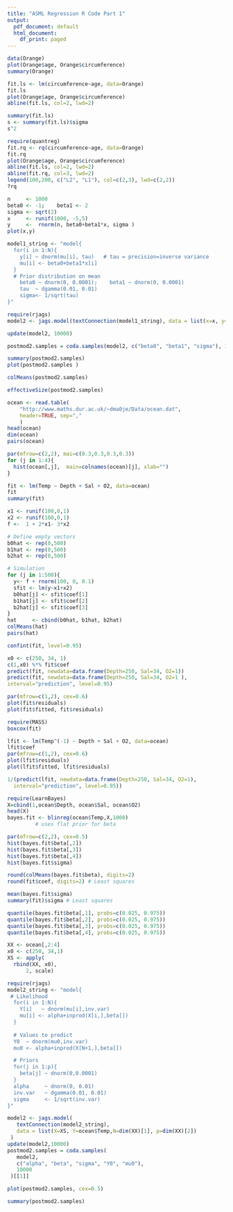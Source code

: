 ```yaml
---
title: "ASML Regression R Code Part 1"
output:
  pdf_document: default
  html_document:
    df_print: paged
---
```


```r
data(Orange)
plot(Orange$age, Orange$circumference)
summary(Orange)
```

```r
fit.ls <- lm(circumference~age, data=Orange)
fit.ls
plot(Orange$age, Orange$circumference)
abline(fit.ls, col=2, lwd=2)
```

```r
summary(fit.ls)
s <- summary(fit.ls)$sigma
s^2
```

```r
require(quantreg)
fit.rq <- rq(circumference~age, data=Orange)
fit.rq
plot(Orange$age, Orange$circumference)
abline(fit.ls, col=2, lwd=2)
abline(fit.rq, col=3, lwd=2) 
legend(100,200, c("L2", "L1"), col=c(2,3), lwd=c(2,2))
?rq
```

```r
n     <- 1000
beta0 <- -1;    beta1 <- 2
sigma <- sqrt(2)
x     <- runif(1000, -5,5)  
y     <-  rnorm(n, beta0+beta1*x, sigma )
plot(x,y)

model1_string <- "model{
  for(i in 1:N){ 
    y[i] ~ dnorm(mu[i], tau)   # tau = precision=inverse variance
    mu[i] <- beta0+beta1*x[i]
  } 
  # Prior distribution on mean
    beta0 ~ dnorm(0, 0.0001);    beta1 ~ dnorm(0, 0.0001)
    tau  ~ dgamma(0.01, 0.01)
    sigma<- 1/sqrt(tau)
}"

require(rjags)
model2 <- jags.model(textConnection(model1_string), data = list(x=x, y=y,N=n))

update(model2, 10000)

postmod2.samples = coda.samples(model2, c("beta0", "beta1", "sigma"), 10000)[[1]]

summary(postmod2.samples)
plot(postmod2.samples )

colMeans(postmod2.samples)

effectiveSize(postmod2.samples) 

```

```r
ocean <- read.table(
    "http://www.maths.dur.ac.uk/~dma0je/Data/ocean.dat", 
    header=TRUE, sep=","
    )
head(ocean)
dim(ocean)
pairs(ocean)

```

```r
par(mfrow=c(2,2), mai=c(0.3,0.3,0.3,0.3))
for (j in 1:4){
  hist(ocean[,j],  main=colnames(ocean)[j], xlab="")
}
```

```r
fit <- lm(Temp ~ Depth + Sal + O2, data=ocean)
fit
summary(fit)
```

```r
x1 <- runif(100,0,1)
x2 <- runif(100,0,1)
f <-  1 + 2*x1- 3*x2 

# Define empty vectors
b0hat <- rep(0,500)
b1hat <- rep(0,500)
b2hat <- rep(0,500)

# Simulation
for (j in 1:500){
  y<- f + rnorm(100, 0, 0.1)
  sfit <- lm(y~x1+x2)
  b0hat[j] <- sfit$coef[1]
  b1hat[j] <- sfit$coef[2]
  b2hat[j] <- sfit$coef[3]
}
hat     <- cbind(b0hat, b1hat, b2hat)
colMeans(hat)
pairs(hat)
```

```r
confint(fit, level=0.95)
```

```r
x0 <- c(250, 34, 1)
c(1,x0) %*% fit$coef
predict(fit, newdata=data.frame(Depth=250, Sal=34, O2=1))
predict(fit, newdata=data.frame(Depth=250, Sal=34, O2=1 ),
interval="prediction", level=0.95)
```

```r
par(mfrow=c(1,2), cex=0.6)
plot(fit$residuals)
plot(fit$fitted, fit$residuals) 
```

```r
require(MASS)
boxcox(fit)
```

```r
lfit <- lm(Temp^(-1) ~ Depth + Sal + O2, data=ocean)
lfit$coef
par(mfrow=c(1,2), cex=0.6)
plot(lfit$residuals)
plot(lfit$fitted, lfit$residuals)
```

```r
1/(predict(lfit, newdata=data.frame(Depth=250, Sal=34, O2=1),
  interval="prediction", level=0.95))
```

```r
require(LearnBayes)
X=cbind(1,ocean$Depth, ocean$Sal, ocean$O2)
head(X)
bayes.fit <- blinreg(ocean$Temp,X,1000) 
         # uses flat prior for beta

par(mfrow=c(2,2), cex=0.5)
hist(bayes.fit$beta[,2])
hist(bayes.fit$beta[,3])
hist(bayes.fit$beta[,4])
hist(bayes.fit$sigma)

round(colMeans(bayes.fit$beta), digits=2)
round(fit$coef, digits=2) # Least squares
```

```r
mean(bayes.fit$sigma)
summary(fit)$sigma # Least squares
```

```r
quantile(bayes.fit$beta[,1], probs=c(0.025, 0.975))
quantile(bayes.fit$beta[,2], probs=c(0.025, 0.975))
quantile(bayes.fit$beta[,3], probs=c(0.025, 0.975))
quantile(bayes.fit$beta[,4], probs=c(0.025, 0.975))
```

```r
XX <- ocean[,2:4] 
x0 <- c(250, 34,1)
XS <- apply(
  rbind(XX, x0),
      2, scale)
```

```r
require(rjags)
model2_string <- "model{
 # Likelihood
  for(i in 1:N){  
    Y[i]   ~ dnorm(mu[i],inv.var)
    mu[i] <- alpha+inprod(X[i,],beta[])
  }
  
  # Values to predict 
  Y0  ~ dnorm(mu0,inv.var)
  mu0 <- alpha+inprod(X[N+1,],beta[])

  # Priors
  for(j in 1:p){
    beta[j] ~ dnorm(0,0.0001)
  }
  alpha     ~ dnorm(0, 0.01)
  inv.var   ~ dgamma(0.01, 0.01)
  sigma     <- 1/sqrt(inv.var)
}"
```

```r
model2 <- jags.model(
   textConnection(model2_string), 
   data = list(X=XS, Y=ocean$Temp,N=dim(XX)[1], p=dim(XX)[2])
 )
update(model2,10000)
postmod2.samples = coda.samples(
   model2, 
   c("alpha", "beta", "sigma", "Y0", "mu0"), 
   10000
 )[[1]]

plot(postmod2.samples, cex=0.5)
```

```r
summary(postmod2.samples)
```
